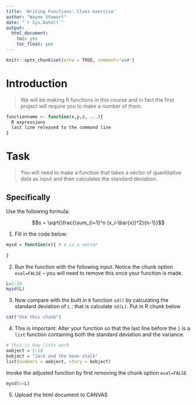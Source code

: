 ```yaml
---
title: 'Writing Functions: Class exercise'
author: "Wayne Stewart"
date: "`r Sys.Date()`"
output: 
  html_document:
    toc: yes
    toc_float: yes
---
```


```r
knitr::opts_chunk$set(echo = TRUE, comment='ws#')
```

# Introduction
>
We will be making R functions in this course and in fact the first project will require you to make a number of them.

```r
functionname <- function(x,y,z, ...){
  R expressions
  last line released to the command line
}
```


# Task

>
You will need to make a function that takes a vector of quantitative data as input and then calculates the standard deviation.

## Specifically

Use the following formula:

$$s = \sqrt{\frac{\sum_{i=1}^n (x_i-\bar{x})^2}{n-1}}$$




1. Fill in the code below:

```r

mysd = function(x){ # x is a vector
  
}

```

2. Run the function with the following input. Notice the chunk option `eval=FALSE` -- you will need to remove this once your function is made.

```r
L=1:20
mysd(L)

```

3. Now compare with the built in `R` function `sd()` by calculating the standard deviation of `L` : that is calculate `sd(L)`. Put in R chunk below

```r
cat("Use this chunk")
```


4. This is important: Alter your function so that the last line before the `}` is a `list` function containing both the standard deviation and the variance.


```r
# this is how lists work
aobject = 1:10
bobject = "Jack and the bean stalk"
list(numbers = aobject, story = bobject)
```

Invoke the adjusted function by first removing the chunk option `eval=FALSE`

```r
mysd(x=L)
```


5. Upload the html document to CANVAS


